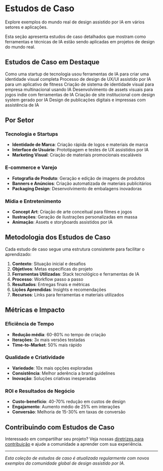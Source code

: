 
# Estudos de Caso

Explore exemplos do mundo real de design assistido por IA em vários setores e aplicações.

<Callout type="info">
Esta seção apresenta estudos de caso detalhados que mostram como ferramentas e técnicas de IA estão sendo aplicadas em projetos de design do mundo real.
</Callout>

## Estudos de Caso em Destaque

<Cards>
  <Card icon="🎨" title="Redesign de Marca com IA" href="/case-studies/brand-redesign">
    Como uma startup de tecnologia usou ferramentas de IA para criar uma identidade visual completa
  </Card>
  <Card icon="📱" title="Design de App Móvel" href="/case-studies/mobile-app-design">
    Processo de design de UX/UI assistido por IA para um aplicativo de fitness
  </Card>
  <Card icon="🏢" title="Identidade Corporativa" href="/case-studies/corporate-identity">
    Criação de sistema de identidade visual para empresa multinacional usando IA
  </Card>
  <Card icon="🎮" title="Design de Jogos" href="/case-studies/game-design">
    Desenvolvimento de assets visuais para jogos indie com ferramentas de IA
  </Card>
  <Card icon="🌐" title="Design Web Responsivo" href="/case-studies/web-design">
    Criação de site institucional com design system gerado por IA
  </Card>
  <Card icon="📚" title="Material Editorial" href="/case-studies/editorial-design">
    Design de publicações digitais e impressas com assistência de IA
  </Card>
</Cards>

## Por Setor

### Tecnologia e Startups
- **Identidade de Marca**: Criação rápida de logos e materiais de marca
- **Interface de Usuário**: Prototipagem e testes de UX assistidos por IA
- **Marketing Visual**: Criação de materiais promocionais escaláveis

### E-commerce e Varejo
- **Fotografia de Produto**: Geração e edição de imagens de produtos
- **Banners e Anúncios**: Criação automatizada de materiais publicitários
- **Packaging Design**: Desenvolvimento de embalagens inovadoras

### Mídia e Entretenimento
- **Concept Art**: Criação de arte conceitual para filmes e jogos
- **Ilustrações**: Geração de ilustrações personalizadas em massa
- **Animação**: Assets e storyboards assistidos por IA

## Metodologia dos Estudos de Caso

<Callout type="default">
Cada estudo de caso segue uma estrutura consistente para facilitar o aprendizado:

1. **Contexto**: Situação inicial e desafios
2. **Objetivos**: Metas específicas do projeto
3. **Ferramentas Utilizadas**: Stack tecnológico e ferramentas de IA
4. **Processo**: Workflow passo a passo
5. **Resultados**: Entregas finais e métricas
6. **Lições Aprendidas**: Insights e recomendações
7. **Recursos**: Links para ferramentas e materiais utilizados
</Callout>

## Métricas e Impacto

### Eficiência de Tempo
- **Redução média**: 60-80% no tempo de criação
- **Iterações**: 3x mais versões testadas
- **Time-to-Market**: 50% mais rápido

### Qualidade e Criatividade
- **Variedade**: 10x mais opções exploradas
- **Consistência**: Melhor aderência a brand guidelines
- **Inovação**: Soluções criativas inesperadas

### ROI e Resultados de Negócio
- **Custo-benefício**: 40-70% redução em custos de design
- **Engajamento**: Aumento médio de 25% em interações
- **Conversão**: Melhoria de 15-30% em taxas de conversão

## Contribuindo com Estudos de Caso

Interessado em compartilhar seu projeto? Veja nossas [diretrizes para contribuição](/contributing) e ajude a comunidade a aprender com sua experiência.

---

*Esta coleção de estudos de caso é atualizada regularmente com novos exemplos da comunidade global de design assistido por IA.*
